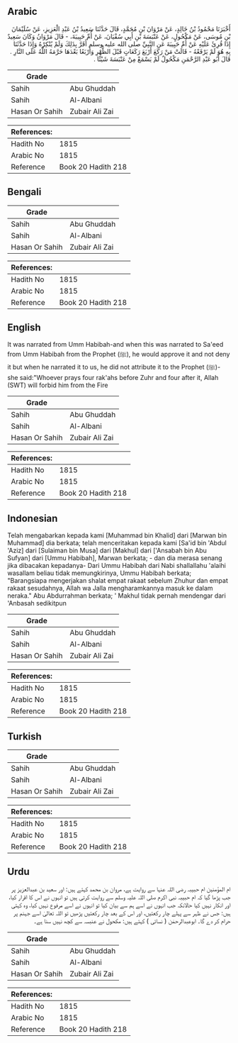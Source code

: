 ## Arabic


<div dir="rtl" lang="ar" style={{fontSize:'larger',backgroundColor:'#f8f9fa',padding:20}}>
أَخْبَرَنَا مَحْمُودُ بْنُ خَالِدٍ، عَنْ مَرْوَانَ بْنِ مُحَمَّدٍ، قَالَ حَدَّثَنَا سَعِيدُ بْنُ عَبْدِ الْعَزِيزِ، عَنْ سُلَيْمَانَ بْنِ مُوسَى، عَنْ مَكْحُولٍ، عَنْ عَنْبَسَةَ بْنِ أَبِي سُفْيَانَ، عَنْ أُمِّ حَبِيبَةَ، - قَالَ مَرْوَانُ وَكَانَ سَعِيدٌ إِذَا قُرِئَ عَلَيْهِ عَنْ أُمِّ حَبِيبَةَ عَنِ النَّبِيِّ صلى الله عليه وسلم أَقَرَّ بِذَلِكَ وَلَمْ يُنْكِرْهُ وَإِذَا حَدَّثَنَا بِهِ هُوَ لَمْ يَرْفَعْهُ - قَالَتْ مَنْ رَكَعَ أَرْبَعَ رَكَعَاتٍ قَبْلَ الظُّهْرِ وَأَرْبَعًا بَعْدَهَا حَرَّمَهُ اللَّهُ عَلَى النَّارِ ‏.‏ قَالَ أَبُو عَبْدِ الرَّحْمَنِ مَكْحُولٌ لَمْ يَسْمَعْ مِنْ عَنْبَسَةَ شَيْئًا ‏.‏
</div>
<div style={{backgroundColor:'#f8f9fa',padding:20, marginBottom: 10}}><table> <thead> <tr> <th>Grade</th> <th></th> </tr> </thead> <tbody> <tr><td>Sahih</td><td>Abu Ghuddah</td></tr><tr><td>Sahih</td><td>Al-Albani</td></tr><tr><td>Hasan Or Sahih</td><td>Zubair Ali Zai</td></tr></tbody></table><table> <thead> <tr> <th>References:</th> <th></th> </tr> </thead> <tbody><tr><td>Hadith No</td><td>1815</td></tr><tr><td>Arabic No</td><td>1815</td></tr><tr><td>Reference</td><td>Book 20 Hadith 218</td></tr></tbody></table></div>

## Bengali


<div dir="ltr" lang="bn" style={{fontSize:'larger',backgroundColor:'#f8f9fa',padding:20}}>

</div>
<div style={{backgroundColor:'#f8f9fa',padding:20, marginBottom: 10}}><table> <thead> <tr> <th>Grade</th> <th></th> </tr> </thead> <tbody> <tr><td>Sahih</td><td>Abu Ghuddah</td></tr><tr><td>Sahih</td><td>Al-Albani</td></tr><tr><td>Hasan Or Sahih</td><td>Zubair Ali Zai</td></tr></tbody></table><table> <thead> <tr> <th>References:</th> <th></th> </tr> </thead> <tbody><tr><td>Hadith No</td><td>1815</td></tr><tr><td>Arabic No</td><td>1815</td></tr><tr><td>Reference</td><td>Book 20 Hadith 218</td></tr></tbody></table></div>

## English


<div dir="ltr" lang="en" style={{fontSize:'larger',backgroundColor:'#f8f9fa',padding:20}}>
It was narrated from Umm Habibah-and when this was narrated to Sa'eed from Umm Habibah from the Prophet (ﷺ), he would approve it and not deny it but when he narrated it to us, he did not attribute it to the Prophet (ﷺ)- she said:"Whoever prays four rak'ahs before Zuhr and four after it, Allah (SWT) will forbid him from the Fire
</div>
<div style={{backgroundColor:'#f8f9fa',padding:20, marginBottom: 10}}><table> <thead> <tr> <th>Grade</th> <th></th> </tr> </thead> <tbody> <tr><td>Sahih</td><td>Abu Ghuddah</td></tr><tr><td>Sahih</td><td>Al-Albani</td></tr><tr><td>Hasan Or Sahih</td><td>Zubair Ali Zai</td></tr></tbody></table><table> <thead> <tr> <th>References:</th> <th></th> </tr> </thead> <tbody><tr><td>Hadith No</td><td>1815</td></tr><tr><td>Arabic No</td><td>1815</td></tr><tr><td>Reference</td><td>Book 20 Hadith 218</td></tr></tbody></table></div>

## Indonesian


<div dir="ltr" lang="id" style={{fontSize:'larger',backgroundColor:'#f8f9fa',padding:20}}>
Telah mengabarkan kepada kami [Muhammad bin Khalid] dari [Marwan bin Muhammad] dia berkata; telah menceritakan kepada kami [Sa'id bin 'Abdul 'Aziz] dari [Sulaiman bin Musa] dari [Makhul] dari ['Ansabah bin Abu Sufyan] dari [Ummu Habibah], Marwan berkata; - dan dia merasa senang jika dibacakan kepadanya- Dari Ummu Habibah dari Nabi shallallahu 'alaihi wasallam beliau tidak memungkirinya, Ummu Habibah berkata; "Barangsiapa mengerjakan shalat empat rakaat sebelum Zhuhur dan empat rakaat sesudahnya, Allah wa Jalla mengharamkannya masuk ke dalam neraka." Abu Abdurrahman berkata; ' Makhul tidak pernah mendengar dari 'Anbasah sedikitpun
</div>
<div style={{backgroundColor:'#f8f9fa',padding:20, marginBottom: 10}}><table> <thead> <tr> <th>Grade</th> <th></th> </tr> </thead> <tbody> <tr><td>Sahih</td><td>Abu Ghuddah</td></tr><tr><td>Sahih</td><td>Al-Albani</td></tr><tr><td>Hasan Or Sahih</td><td>Zubair Ali Zai</td></tr></tbody></table><table> <thead> <tr> <th>References:</th> <th></th> </tr> </thead> <tbody><tr><td>Hadith No</td><td>1815</td></tr><tr><td>Arabic No</td><td>1815</td></tr><tr><td>Reference</td><td>Book 20 Hadith 218</td></tr></tbody></table></div>

## Turkish


<div dir="ltr" lang="tr" style={{fontSize:'larger',backgroundColor:'#f8f9fa',padding:20}}>

</div>
<div style={{backgroundColor:'#f8f9fa',padding:20, marginBottom: 10}}><table> <thead> <tr> <th>Grade</th> <th></th> </tr> </thead> <tbody> <tr><td>Sahih</td><td>Abu Ghuddah</td></tr><tr><td>Sahih</td><td>Al-Albani</td></tr><tr><td>Hasan Or Sahih</td><td>Zubair Ali Zai</td></tr></tbody></table><table> <thead> <tr> <th>References:</th> <th></th> </tr> </thead> <tbody><tr><td>Hadith No</td><td>1815</td></tr><tr><td>Arabic No</td><td>1815</td></tr><tr><td>Reference</td><td>Book 20 Hadith 218</td></tr></tbody></table></div>

## Urdu


<div dir="rtl" lang="ur" style={{fontSize:'larger',backgroundColor:'#f8f9fa',padding:20}}>
ام المؤمنین ام حبیبہ رضی اللہ عنہا سے روایت ہے، مروان بن محمد کہتے ہیں: اور سعید بن عبدالعزیز پر جب پڑھا گیا کہ ام حبیبہ نبی اکرم صلی اللہ علیہ وسلم سے روایت کرتی ہیں تو انہوں نے اس کا اقرار کیا، اور انکار نہیں کیا حالانکہ جب انہوں نے اسے ہم سے بیان کیا تو انہوں نے اسے مرفوع نہیں کیا، وہ کہتی ہیں: جس نے ظہر سے پہلے چار رکعتیں، اور اس کے بعد چار رکعتیں پڑھیں تو اللہ تعالیٰ اسے جہنم پر حرام کر دے گا۔ ابوعبدالرحمٰن ( نسائی ) کہتے ہیں: مکحول نے عنبسہ سے کچھ نہیں سنا ہے۔
</div>
<div style={{backgroundColor:'#f8f9fa',padding:20, marginBottom: 10}}><table> <thead> <tr> <th>Grade</th> <th></th> </tr> </thead> <tbody> <tr><td>Sahih</td><td>Abu Ghuddah</td></tr><tr><td>Sahih</td><td>Al-Albani</td></tr><tr><td>Hasan Or Sahih</td><td>Zubair Ali Zai</td></tr></tbody></table><table> <thead> <tr> <th>References:</th> <th></th> </tr> </thead> <tbody><tr><td>Hadith No</td><td>1815</td></tr><tr><td>Arabic No</td><td>1815</td></tr><tr><td>Reference</td><td>Book 20 Hadith 218</td></tr></tbody></table></div>